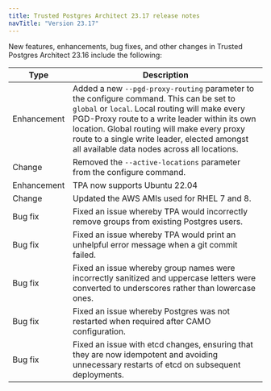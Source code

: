 ```yaml
---
title: Trusted Postgres Architect 23.17 release notes 
navTitle: "Version 23.17"
---
```



New features, enhancements, bug fixes, and other changes in Trusted Postgres Architect 23.16 include the following:

| Type | Description |
| ---- |------------ |
| Enhancement | Added a new `--pgd-proxy-routing` parameter to the configure command. This can be set to `global` or `local`. Local routing will make every PGD-Proxy route to a write leader within its own location. Global routing will make every proxy route to a single write leader, elected amongst all available data nodes across all locations. |
| Change | Removed the `--active-locations` parameter from the configure command. |
| Enhancement | TPA now supports Ubuntu 22.04 |
| Change | Updated the AWS AMIs used for RHEL 7 and 8. |
| Bug fix | Fixed an issue whereby TPA would incorrectly remove groups from existing Postgres users. |
| Bug fix | Fixed an issue whereby TPA would print an unhelpful error message when a git commit failed. |
| Bug fix | Fixed an issue whereby group names were incorrectly sanitized and uppercase letters were converted to underscores rather than lowercase ones. |
| Bug fix | Fixed an issue whereby Postgres was not restarted when required after CAMO configuration. |
| Bug fix | Fixed an issue with etcd changes, ensuring that they are now idempotent and avoiding unnecessary restarts of etcd on subsequent deployments. |